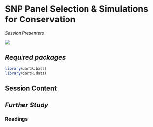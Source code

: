 # SNP Panel Selection & Simulations for Conservation

*Session Presenters*

![](images/Presenters6.png)

## *Required packages*

```r
library(dartR.base)
library(dartR.data)
```

## Session Content

## *Further Study*

### Readings
